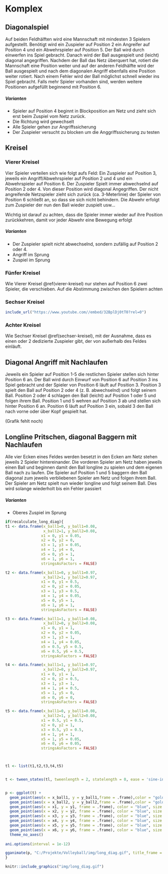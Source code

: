 # Komplex

## Diagonalspiel

Auf beiden Feldhälften wird eine Mannschaft mit mindesten 3 Spielern aufgestellt. Benötigt wird ein Zuspieler auf Position 2 ein Angreifer auf Position 4 und ein Abwehrspieler auf Position 5. Der Ball wird durch einwerfen ins Spiel gebracht. Danach wird der Ball ausgespielt und (leicht) diagonal angegriffen. Nachdem der Ball das Netz überquert hat, rotiert die Mannschaft eine Position weiter und auf der anderen Feldhälfte wird der Ball ausgespielt und nach dem diagonalen Angriff ebenfalls eine Position weiter rotiert. Nach einem Fehler wird der Ball möglichst schnell wieder ins Spiel gebracht. Falls mehr Spieler vorhanden sind, werden weitere Positionen aufgefüllt beginnend mit Position 6.

##### Varianten {-}

* Spieler auf Position 4 beginnt in Blockposition am Netz und zieht sich erst beim Zuspiel vom Netz zurück.
* Die Richtung wird gewechselt
* Alle Spieler gehen zur Angriffssicherung
* Der Zuspieler versucht zu blocken um die Anggriffssicherung zu testen

## Kreisel

### Vierer Kreisel

Vier Spieler verteilen sich wie folgt aufs Feld: Ein Zuspieler auf Position 3, jeweils ein Angriff/Abwehrspieler auf Position 2 und 4 und ein Abwehrspieler auf Position 6. Der Zuspieler Spielt immer abwechselnd auf Position 2 oder 4. Von dieser Position wird diagonal Angegriffen. Der nicht angreifende Netzspieler zieht sich zurück (ca. 3-Meterlinie) der Spieler von Position 6 schließt an, so dass sie sich nicht behindern. Die Abwehr erfolgt zum Zuspieler der nun den Ball wieder zuspielt usw...

Wichtig ist darauf zu achten, dass die Spieler immer wieder auf ihre Position zurückkehren, damit vor jeder Abwehr eine Bewegung erfolgt

##### Varianten {-}

+ Der Zuspieler spielt nicht abwechselnd, sondern zufällig auf Position 2 oder 4.
+ Angriff im Sprung
+ Zuspiel im Sprung

### Fünfer Kreisel

Wie Vierer Kreisel \@ref(vierer-kreisel) nur stehen auf Position 6 zwei Spieler, die verschieben. Auf die Abstimmung zwischen den Spielern achten


### Sechser Kreisel

```r
include_url("https://www.youtube.com//embed/32BplDj0tT0?rel=0")
```



### Achter Kreisel

Wie Sechser Kreisel \@ref(sechser-kreisel), mit der Ausnahme, dass es einen oder 2 dedizierte Zuspieler gibt, der von außerhalb des Feldes einläuft.

## Diagonal Angriff mit Nachlaufen

Jeweils ein Spieler auf Position 1-5 die restlichen Spieler stellen sich hinter Position 6 an. Der Ball wird durch Einwurf von Position 6 auf Position 3 ins Spiel gebracht und der Spieler von Position 6 läuft auf Position 3. Position 3 spielt den Ball auf Position 2 oder 4 (z. B. abwechselnd) und folgt seinem Ball. Position 2 oder 4 schlagen den Ball (leicht) auf Position 1 oder 5 und folgen ihrem Ball. Position 1 und 5 wehren auf Position 3 ab und stellen sich hinter Position 6 an. Position 6 läuft auf Position 3 ein, sobald 3 den Ball nach vorne oder über Kopf gespielt hat.

(Grafik fehlt noch)

## Longline Pritschen, diagonal Baggern mit Nachlaufen

Alle vier Ecken eines Feldes werden besetzt in den Ecken am Netz stehen jeweils 2 Spieler hintereinander. Die vorderen Spieler am Netz haben jeweils einen Ball und beginnen damit den Ball longline zu spielen und dem eigenen Ball nach zu laufen. Die Spieler auf Position 1 und 5 baggern den Ball diagonal zum jeweils verbliebenen Spieler am Netz und folgen ihrem Ball. Der Spieler am Netz spielt nun wieder longline und folgt seinem Ball. Dies wird solange wiederholt bis ein Fehler passiert

##### Varianten {-}

* Oberes Zuspiel im Sprung



```r

if(recalculate_long_diag){
t1 <- data.frame(x_ball1=0, y_ball1=0.08,
                 x_ball2=1, y_ball2=0.08, 
                x1 = 0, y1 = 0.05,
                x2 = 0, y2 = 0,
                x3 = 1, y3 = 0.05,
                x4 = 1, y4 = 0,
                x5 = 0, y5 = 1,
                x6 = 1, y6 = 1,
                stringsAsFactors = FALSE)

t2 <- data.frame(x_ball1=0, y_ball1=0.97,
                 x_ball2=1, y_ball2=0.97, 
                x1 = 0, y1 = 0.5,
                x2 = 0, y2 = 0.05,
                x3 = 1, y3 = 0.5,
                x4 = 1, y4 = 0.05,
                x5 = 0, y5 = 1,
                x6 = 1, y6 = 1,
                stringsAsFactors = FALSE)

t3 <- data.frame(x_ball1=1, y_ball1=0.08,
                 x_ball2=0, y_ball2=0.08, 
                x1 = 0, y1 = 1,
                x2 = 0, y2 = 0.05,
                x3 = 1, y3 = 1,
                x4 = 1, y4 = 0.05,
                x5 = 0.5, y5 = 0.5,
                x6 = 0.5, y6 = 0.5,
                stringsAsFactors = FALSE)

t4 <- data.frame(x_ball1=1, y_ball1=0.97,
                 x_ball2=0, y_ball2=0.97, 
                x1 = 0, y1 = 1,
                x2 = 0, y2 = 0.5,
                x3 = 1, y3 = 1,
                x4 = 1, y4 = 0.5,
                x5 = 1, y5 = 0,
                x6 = 0, y6 = 0,
                stringsAsFactors = FALSE)

t5 <- data.frame(x_ball1=0, y_ball1=0.08,
                 x_ball2=1, y_ball2=0.08, 
                x1 = 0.5, y1 = 0.5,
                x2 = 0, y2 = 1,
                x3 = 0.5, y3 = 0.5,
                x4 = 1, y4 = 1,
                x5 = 1, y5 = 0.05,
                x6 = 0, y6 = 0.05,
                stringsAsFactors = FALSE)



tl <- list(t1,t2,t3,t4,t5)


t <- tween_states(tl, tweenlength = 2, statelength = 0, ease = 'sine-in-out',  nframes = 150)


p <- ggplot(t) +
  geom_point(aes(x = x_ball1, y = y_ball1,frame = .frame),color = "goldenrod1", size = 7) +
  geom_point(aes(x = x_ball2, y = y_ball2,frame = .frame),color = "goldenrod1", size = 7) +
  geom_point(aes(x = x1, y = y1, frame = .frame), color = "blue", size = 9) +
  geom_point(aes(x = x2, y = y2, frame = .frame), color = "blue", size = 9) +
  geom_point(aes(x = x3, y = y3, frame = .frame), color = "blue", size = 9) +
  geom_point(aes(x = x4, y = y4, frame = .frame), color = "blue", size = 9) +
  geom_point(aes(x = x5, y = y5, frame = .frame), color = "blue", size = 9) +
  geom_point(aes(x = x6, y = y6, frame = .frame), color = "blue", size = 9) +
  theme_no_axes()
  
ani.options(interval = 1e-12)

gganimate(p, "C:/Projekte/Volleyball/img/long_diag.gif", title_frame = F, saver = "gif")
}

```


```r
knitr::include_graphics("img/long_diag.gif")
```


